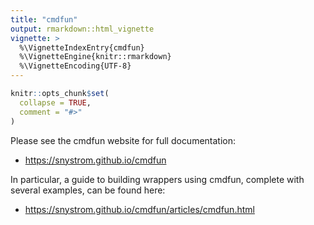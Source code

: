 ```yaml
---
title: "cmdfun"
output: rmarkdown::html_vignette
vignette: >
  %\VignetteIndexEntry{cmdfun}
  %\VignetteEngine{knitr::rmarkdown}
  %\VignetteEncoding{UTF-8}
---
```


```r
knitr::opts_chunk$set(
  collapse = TRUE,
  comment = "#>"
)
```

Please see the cmdfun website for full documentation:

  * <https://snystrom.github.io/cmdfun>
  
In particular, a guide to building wrappers using cmdfun, complete with several examples, can be found here:

 * <https://snystrom.github.io/cmdfun/articles/cmdfun.html>
  